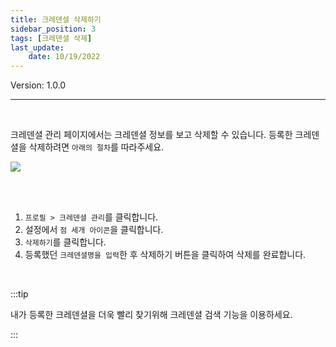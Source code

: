 ```yaml
---
title: 크레덴셜 삭제하기
sidebar_position: 3
tags: [크레덴셜 삭제]
last_update: 
    date: 10/19/2022
---
```



<span className="theme-doc-version-badge badge badge--secondary">
    Version: 1.0.0
</span>

<hr />
<br />

크레덴셜 관리 페이지에서는 크레덴셜 정보를 보고 삭제할 수 있습니다.
등록한 크레덴셜을 삭제하려면 ```아래의 절차```를 따라주세요.

<div className={styles.imgWrap}>
    <img src={ deleteCredential } />
</div>

<br /><br />

1. ```프로필 > 크레덴셜 관리```를 클릭합니다. 
2. 설정에서 ```점 세개 아이콘```을 클릭합니다.
3. ```삭제하기```를 클릭합니다.
4. 등록했던 ```크레덴셜명을 입력```한 후 삭제하기 버튼을 클릭하여 삭제를 완료합니다.

<br />

:::tip

내가 등록한 크레덴셜을 더욱 빨리 찾기위해 크레덴셜 검색 기능을 이용하세요.

:::